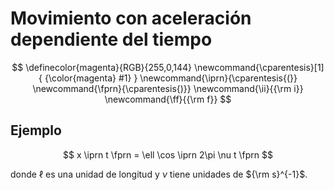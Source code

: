 # Movimiento con aceleración dependiente del tiempo

$$
\definecolor{magenta}{RGB}{255,0,144}
\newcommand{\cparentesis}[1]{ {\color{magenta} #1} }
\newcommand{\iprn}{\cparentesis{(}}
\newcommand{\fprn}{\cparentesis{)}}
\newcommand{\ii}{{\rm i}}
\newcommand{\ff}{{\rm f}}
$$


## Ejemplo

$$
x \iprn t \fprn = \ell \cos \iprn 2\pi \nu t \fprn
$$

donde $\ell$ es una unidad de longitud y $\nu$ tiene unidades de ${\rm s}^{-1}$. 